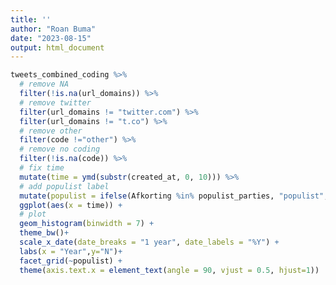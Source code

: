 ---
title: ''
author: "Roan Buma"
date: "2023-08-15"
output: html_document
---

```{r}
tweets_combined_coding %>%
  # remove NA
  filter(!is.na(url_domains)) %>%
  # remove twitter
  filter(url_domains != "twitter.com") %>%
  filter(url_domains != "t.co") %>%
  # remove other
  filter(code !="other") %>%
  # remove no coding
  filter(!is.na(code)) %>%
  # fix time
  mutate(time = ymd(substr(created_at, 0, 10))) %>%
  # add populist label
  mutate(populist = ifelse(Afkorting %in% populist_parties, "populist", "non-populist")) %>%
  ggplot(aes(x = time)) +
  # plot
  geom_histogram(binwidth = 7) +
  theme_bw()+
  scale_x_date(date_breaks = "1 year", date_labels = "%Y") +
  labs(x = "Year",y="N")+
  facet_grid(~populist) +
  theme(axis.text.x = element_text(angle = 90, vjust = 0.5, hjust=1))
```